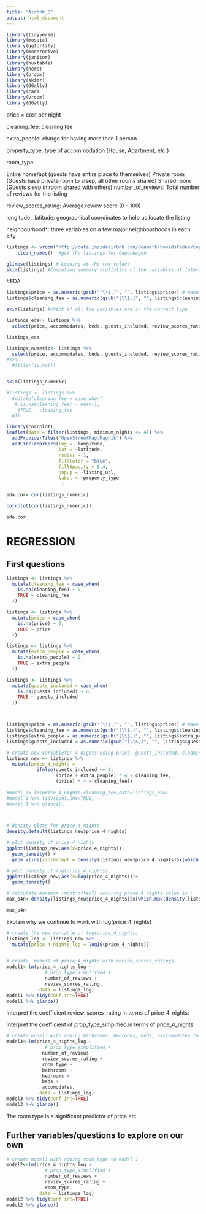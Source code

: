 ```yaml
---
title: "Airbnb_8"
output: html_document
---
```


```r
library(tidyverse)
library(mosaic)
library(ggfortify)
library(moderndive)
library(janitor)
library(huxtable)
library(here)
library(broom)
library(skimr)
library(GGally)
library(car)
library(vroom)
library(GGally)
```

price = cost per night

cleaning_fee: cleaning fee

extra_people: charge for having more than 1 person

property_type: type of accommodation (House, Apartment, etc.)

room_type:

Entire home/apt (guests have entire place to themselves)
Private room (Guests have private room to sleep, all other rooms shared)
Shared room (Guests sleep in room shared with others)
number_of_reviews: Total number of reviews for the listing

review_scores_rating: Average review score (0 - 100)

longitude , latitude: geographical coordinates to help us locate the listing

neighbourhood*: three variables on a few major neighbourhoods in each city

```r
listings <- vroom("http://data.insideairbnb.com/denmark/hovedstaden/copenhagen/2020-06-26/data/listings.csv.gz") %>% 
    clean_names()  #get the listings for Copenhagen
```



```r
glimpse(listings) # Looking at the raw values
skim(listings) #Computing summary statistics of the variables of interest, or finding NAs
```

#EDA

```r
listings$price = as.numeric(gsub("[\\$,]", "", listings$price)) # make price into a numeric variable
listings$cleaning_fee = as.numeric(gsub("[\\$,]", "", listings$cleaning_fee))

skim(listings) #check if all the variables are in the correct type
```
```r

listings_eda<- listings %>%
  select(price, accommodates, beds, guests_included, review_scores_rating, number_of_reviews, neighbourhood_cleansed,   room_type, bedrooms, bathrooms, property_type, cleaning_fee, host_is_superhost)

listings_eda

listings_numeric<- listings %>%
  select(price, accommodates, beds, guests_included, review_scores_rating, number_of_reviews,  bedrooms,  bathrooms,  cleaning_fee,extra_people) 
#%>%
  #filter(is.na())


skim(listings_numeric)

#listings <- listings %>%
  #mutate(cleaning_fee = case_when(
   # is.na(cleaning_fee) ~ mean(), 
    #TRUE ~ cleaning_fee
  #))

```
```r
library(corrplot)
leaflet(data = filter(listings, minimum_nights <= 4)) %>% 
  addProviderTiles("OpenStreetMap.Mapnik") %>% 
  addCircleMarkers(lng = ~longitude, 
                   lat = ~latitude, 
                   radius = 1, 
                   fillColor = "blue", 
                   fillOpacity = 0.4, 
                   popup = ~listing_url,
                   label = ~property_type
                    )

eda.cor= cor(listings_numeric)

corrplot(cor(listings_numeric))

eda.cor

```
# REGRESSION

## First questions

```r

listings <- listings %>%
  mutate(cleaning_fee = case_when(
    is.na(cleaning_fee) ~ 0, 
    TRUE ~ cleaning_fee
  ))

listings <- listings %>%
  mutate(price = case_when(
    is.na(price) ~ 0, 
    TRUE ~ price
  ))

listings <- listings %>%
  mutate(extra_people = case_when(
    is.na(extra_people) ~ 0, 
    TRUE ~ extra_people
  ))

listings <- listings %>%
  mutate(guests_included = case_when(
    is.na(guests_included) ~ 0, 
    TRUE ~ guests_included
  ))



listings$price = as.numeric(gsub("[\\$,]", "", listings$price)) # make price into a numeric variable
listings$cleaning_fee = as.numeric(gsub("[\\$,]", "", listings$cleaning_fee))
listings$extra_people = as.numeric(gsub("[\\$,]", "", listings$extra_people))
listings$guests_included = as.numeric(gsub("[\\$,]", "", listings$guests_included))

# create new variablefor 4 nights using price, guests_included, cleaning_fee and extra_people
listings_new <- listings %>%
  mutate(price_4_nights = 
           ifelse(guests_included <= 1,
                  (price + extra_people) * 4 + cleaning_fee,
                  (price) * 4 + cleaning_fee))
  
#model_1<-lm(price_4_nights~cleaning_fee,data=listings_new)
#model_1 %>% tidy(conf.int=TRUE)
#model_1 %>% glance()




```

```r

# density plots for price_4_nights
density.default(listings_new$price_4_nights)

# plot density of price_4_nights
ggplot(listings_new,aes(x=price_4_nights))+
  geom_density() +
  geom_vline(xintercept = density(listings_new$price_4_nights)$x[which.max(density(listings_new$price_4_nights)$y)])

# plot density of log(price_4_nights)
ggplot(listings_new,aes(x=log(price_4_nights)))+
  geom_density()

# calculate maximum (most often?) occuring price 4 nights value is :
max_p4n<-density(listings_new$price_4_nights)$x[which.max(density(listings_new$price_4_nights)$y)]

max_p4n

```
Explain why we continue to work with log(price_4_nights)

```r

# create the new variable of log(price_4_nights)
listings_log <- listings_new %>%
  mutate(price_4_nights_log = log10(price_4_nights)) 
  

# create  model1 of price_4_nights with review_scores_ratings
model1<-lm(price_4_nights_log ~
              # prop_type_simplified +
              number_of_reviews +
              review_scores_rating, 
            data = listings_log)
model1 %>% tidy(conf.int=TRUE)
model1 %>% glance()

```
Interpret the coefficient review_scores_rating in terms of price_4_nights:

Interpret the coefficient of prop_type_simplified in terms of price_4_nights:

```r

# create model3 with adding bathrooms, bedrooms, beds, oaccomodates to model 3 -> test VIF
model3<-lm(price_4_nights_log ~
              # prop_type_simplified +
             number_of_reviews +
             review_scores_rating +
             room_type + 
             bathrooms +
             bedrooms +
             beds + 
             accomodates, 
            data = listings_log)
model3 %>% tidy(conf.int=TRUE)
model3 %>% glance()

```

The room type is a significant predictor of price etc... 

## Further variables/questions to explore on our own

```r

# create model3 with adding room_type to model 1
model2<-lm(price_4_nights_log ~
              # prop_type_simplified +
              number_of_reviews +
              review_scores_rating +
              room_type, 
            data = listings_log)
model2 %>% tidy(conf.int=TRUE)
model2 %>% glance()

```


